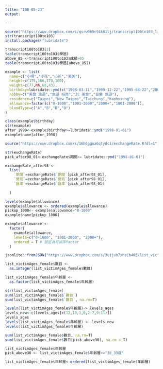 ```yaml
---
title: "108-05-23"
output:

---
```

```r
source("https://www.dropbox.com/s/qsrw069n94k61lj/transcript100to103_list.R?dl=1")
str(transcript100to103)
install.packages("lubridate")
```
```r
transcript100to103[2]
table(transcript100to103$學屆)
above_85 <-transcript100to103$成績>85
table(transcript100to103$學屆[above_85])
```

```r
example <- list(
  name=c("小明","小花","小新","美美"),
  height=c(175,166,170,160),
  weight=c(77,NA,60,43),
  birthday=lubridate::ymd(c("1998-03-11","1999-12-22","1995-08-22","2001-10-10")),
  hobby=c("美食 旅遊","旅遊 時尚","3C 美食","音樂 旅遊"),
  residence=c("Taipei","New Taipei","Taichung","Kaohsiung"),
  allowance=factor(c("0-1000","1001-2000","2000+","1001-2000")),
  bloodType=c("A","B","B","O")
)

class(example$birthday)
str(example)
after_1998<-example$birthday>=lubridate::ymd("1998-01-01")
example$name[after_1998]


```

```r
source("https://www.dropbox.com/s/16h6ggua6qtydci/exchangeRate.R?dl=1")
```

```r
str(exchangeRate)
pick_after98_01<-exchangeRate$期間>= lubridate::ymd("1998-01-01")

exchangeRate_after98 <-
  list(
    `期間`=exchangeRate$`期間`[pick_after98_01],
    `幣別`=exchangeRate$`幣別`[pick_after98_01],
    `匯率`=exchangeRate$`匯率`[pick_after98_01]
    
  )
```

```r
levels(example$allowance)
example$allowance <- ordered(example$allowance)
pickup_1000<- example$allowance>"0-1000"
example$name[pickup_1000]

example$allowance <-
  factor(
    example$allowance,
    levels=c("0-1000", "1001-2000", "2000+"),
    ordered = T # 設定為可排序factor
  )
```

```r
jsonlite::fromJSON("https://www.dropbox.com/s/3uijub7xheib405/list_victimAges_female.json?dl=1", simplifyDataFrame = F) -> list_victimAges_female
```

```r
list_victimAges_female$數目 <-
  as.integer(list_victimAges_female$數目)

list_victimAges_female$年齡層 <- 
  as.factor(list_victimAges_female$年齡層)

str(list_victimAges_female)
sum(list_victimAges_female$`數目`)
sum(list_victimAges_female$`數目`, na.rm=T)

levels(list_victimAges_female$年齡層)-> levels_ages
levels_new<-c(levels_ages[c(12,13,1,8,2:7,9:11)])
levels_ages
levels(list_victimAges_female$年齡層) <- levels_new
levels(list_victimAges_female$年齡層)
```

```r
sum(list_victimAges_female$數目, na.rm=T)
sum(list_victimAges_female$數目[pick_above30], na.rm = T)

list_victimAges_female$年齡層   
pick_above30 <- list_victimAges_female$年齡層>="30_39歲"

list_victimAges_female$年齡層<-ordered(list_victimAges_female$年齡層)


```




